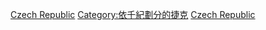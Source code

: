 {{Portal|捷克}}

[[Category:3千紀各國|Czech Republic]]
[[Category:依千紀劃分的捷克|Category:依千紀劃分的捷克]]
[[Category:3千紀歐洲|Czech Republic]]